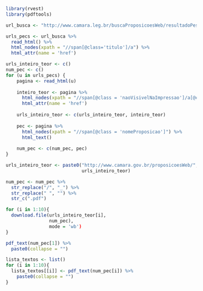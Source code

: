 ```r
library(rvest)
library(pdftools)
```

```r
url_busca <- "http://www.camara.leg.br/buscaProposicoesWeb/resultadoPesquisa?emtramitacao=Todas&noorgao=&valueOrigem=-1&siglaorigem=&orgaoorigem=&naementa=true&indexacao=true&inteiroteor=false&tipoproposicao=%5BPEC++++++++-+Proposta+de+Emenda+%C3%A0+Constitui%C3%A7%C3%A3o%5D&dataInicialApresentacao=01/07/2017&dataFinalApresentacao=31/07/2017&partidoautor=&ufautor=&tramitacaoorgao=&partidorelator=&ufrelator=&comissaorelator=&data=03/08/2017&page=true"
```

```r
urls_pecs <- url_busca %>%
  read_html() %>%
  html_nodes(xpath = "//span[@class='titulo']/a") %>%
  html_attr(name = 'href')

```

```r
urls_inteiro_teor <- c()
num_pec <- c()
for (u in urls_pecs) {
    pagina <- read_html(u)
    
    inteiro_teor <- pagina %>%
      html_nodes(xpath = "//span[@class = 'naoVisivelNaImpressao']/a[@class='rightIconified iconDetalhe linkDownloadTeor']") %>%
      html_attr(name = 'href')
    
    urls_inteiro_teor <- c(urls_inteiro_teor, inteiro_teor)
    
    pec <- pagina %>%
      html_nodes(xpath = "//span[@class = 'nomeProposicao']") %>%
      html_text()
    
    num_pec <- c(num_pec, pec)
}
```

```r
urls_inteiro_teor <- paste0("http://www.camara.gov.br/proposicoesWeb/",
                            urls_inteiro_teor)
```

```r
num_pec <- num_pec %>%
  str_replace("/", "_") %>%
  str_replace(" ", "") %>%
  str_c(".pdf")
```

```r
for (i in 1:10){
  download.file(urls_inteiro_teor[i], 
                num_pec), 
                mode = 'wb')
}
```

```r
pdf_text(num_pec[1]) %>%
  paste0(collapse = "")
```

```r
lista_textos <- list() 
for (i in 1:10){
  lista_textos[[i]] <- pdf_text(num_pec[i]) %>%
    paste0(collapse = "")
}
```
